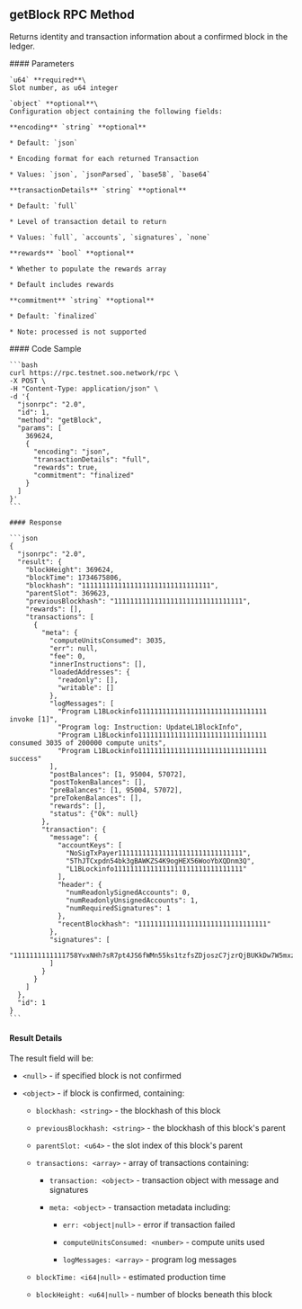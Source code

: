 ## getBlock RPC Method

Returns identity and transaction information about a confirmed block in the ledger.

<div className="grid grid-cols-2 gap-1 mt-2">
  <div className="col-span-1">
    #### Parameters

    `u64` **required**\
    Slot number, as u64 integer

    `object` **optional**\
    Configuration object containing the following fields:

    **encoding** `string` **optional**

    * Default: `json`

    * Encoding format for each returned Transaction

    * Values: `json`, `jsonParsed`, `base58`, `base64`

    **transactionDetails** `string` **optional**

    * Default: `full`

    * Level of transaction detail to return

    * Values: `full`, `accounts`, `signatures`, `none`

    **rewards** `bool` **optional**

    * Whether to populate the rewards array

    * Default includes rewards

    **commitment** `string` **optional**

    * Default: `finalized`

    * Note: processed is not supported
  </div>

  <div className="col-span-1">
    #### Code Sample

    ```bash
    curl https://rpc.testnet.soo.network/rpc \
    -X POST \
    -H "Content-Type: application/json" \
    -d '{
      "jsonrpc": "2.0",
      "id": 1,
      "method": "getBlock",
      "params": [
        369624,
        {
          "encoding": "json",
          "transactionDetails": "full",
          "rewards": true,
          "commitment": "finalized"
        }
      ]
    }'
    ```

    #### Response

    ```json
    {
      "jsonrpc": "2.0",
      "result": {
        "blockHeight": 369624,
        "blockTime": 1734675806,
        "blockhash": "11111111111111111111111111111111",
        "parentSlot": 369623,
        "previousBlockhash": "11111111111111111111111111111111",
        "rewards": [],
        "transactions": [
          {
            "meta": {
              "computeUnitsConsumed": 3035,
              "err": null,
              "fee": 0,
              "innerInstructions": [],
              "loadedAddresses": {
                "readonly": [],
                "writable": []
              },
              "logMessages": [
                "Program L1BLockinfo11111111111111111111111111111111 invoke [1]",
                "Program log: Instruction: UpdateL1BlockInfo",
                "Program L1BLockinfo11111111111111111111111111111111 consumed 3035 of 200000 compute units",
                "Program L1BLockinfo11111111111111111111111111111111 success"
              ],
              "postBalances": [1, 95004, 57072],
              "postTokenBalances": [],
              "preBalances": [1, 95004, 57072],
              "preTokenBalances": [],
              "rewards": [],
              "status": {"Ok": null}
            },
            "transaction": {
              "message": {
                "accountKeys": [
                  "NoSigTxPayer1111111111111111111111111111111",
                  "5ThJTCxpdn54bk3gBAWKZS4K9ogHEX56WooYbXQDnm3Q",
                  "L1BLockinfo11111111111111111111111111111111"
                ],
                "header": {
                  "numReadonlySignedAccounts": 0,
                  "numReadonlyUnsignedAccounts": 1,
                  "numRequiredSignatures": 1
                },
                "recentBlockhash": "11111111111111111111111111111111"
              },
              "signatures": [
                "1111111111111758YvxNHh7sR7pt4JS6fWMn55ks1tzfsZDjoszC7jzrQjBUKkDw7W5mxz9VSZsztWNGWkf"
              ]
            }
          }
        ]
      },
      "id": 1
    }
    ```
  </div>
</div>

#### Result Details

The result field will be:

* `<null>` - if specified block is not confirmed

* `<object>` - if block is confirmed, containing:

  * `blockhash: <string>` - the blockhash of this block

  * `previousBlockhash: <string>` - the blockhash of this block's parent

  * `parentSlot: <u64>` - the slot index of this block's parent

  * `transactions: <array>` - array of transactions containing:

    * `transaction: <object>` - transaction object with message and signatures

    * `meta: <object>` - transaction metadata including:

      * `err: <object|null>` - error if transaction failed

      * `computeUnitsConsumed: <number>` - compute units used

      * `logMessages: <array>` - program log messages

  * `blockTime: <i64|null>` - estimated production time

  * `blockHeight: <u64|null>` - number of blocks beneath this block